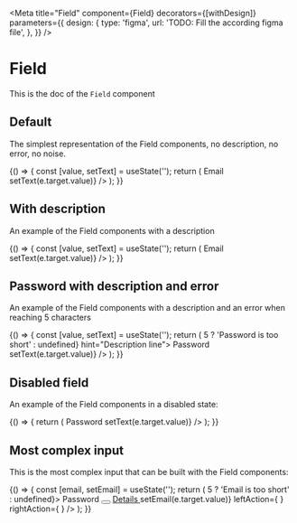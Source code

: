 <!--- Field.stories.mdx --->


<Meta
  title="Field"
  component={Field}
  decorators={[withDesign]}
  parameters={{
    design: {
      type: 'figma',
      url: 'TODO: Fill the according figma file',
    },
  }}
/>

# Field

This is the doc of the `Field` component

## Default

The simplest representation of the Field components, no description, no error, no noise.

<Canvas>
  <Story name="default">
    {() => {
      const [value, setText] = useState('');
      return (
        <Field name="email">
          <Stack size={1}>
            <FieldLabel>Email</FieldLabel>
            <FieldInput type="text" placeholder="Placeholder" value={value} onChange={(e) => setText(e.target.value)} />
          </Stack>
        </Field>
      );
    }}
  </Story>
</Canvas>

## With description

An example of the Field components with a description

<Canvas>
  <Story name="With description">
    {() => {
      const [value, setText] = useState('');
      return (
        <Field name="email" hint="Description line">
          <Stack size={1}>
            <FieldLabel>Email</FieldLabel>
            <FieldInput type="text" placeholder="Placeholder" value={value} onChange={(e) => setText(e.target.value)} />
            <FieldHint />
          </Stack>
        </Field>
      );
    }}
  </Story>
</Canvas>

## Password with description and error

An example of the Field components with a description and an error when reaching 5 characters

<Canvas>
  <Story name="With password, description and error">
    {() => {
      const [value, setText] = useState('');
      return (
        <Field name="password" error={value.length > 5 ? 'Password is too short' : undefined} hint="Description line">
          <Stack size={1}>
            <FieldLabel>Password</FieldLabel>
            <FieldInput
              type="password"
              placeholder="Placeholder"
              value={value}
              onChange={(e) => setText(e.target.value)}
            />
            <FieldHint />
            <FieldError />
          </Stack>
        </Field>
      );
    }}
  </Story>
</Canvas>

## Disabled field

An example of the Field components in a disabled state:

<Canvas>
  <Story name="Disabled">
    {() => {
      return (
        <Field name="password" hint="Description line">
          <Stack size={1}>
            <FieldLabel>Password</FieldLabel>
            <FieldInput
              placeholder="Placeholder"
              value={'Hello world'}
              disabled={true}
              onChange={(e) => setText(e.target.value)}
            />
            <FieldHint />
            <FieldError />
          </Stack>
        </Field>
      );
    }}
  </Story>
</Canvas>

## Most complex input

This is the most complex input that can be built with the Field components:

<Canvas>
  <Story name="Most complex input">
    {() => {
      const [email, setEmail] = useState('');
      return (
        <Box padding={8}>
          <Field name="password" hint="Description line" error={email.length > 5 ? 'Email is too short' : undefined}>
            <Stack size={1}>
              <Grid cols="auto auto 1fr" gap={1}>
                <FieldLabel>Password</FieldLabel>
                <Tooltip description="Content of the tooltip">
                  <button
                    aria-label="Information about the email"
                    style={{ border: 'none', padding: 0, background: 'transparent' }}
                  >
                    <HelpIcon aria-hidden={true} />
                  </button>
                </Tooltip>
                <a href="#" style={{ marginLeft: 'auto' }}>
                  Details
                </a>
              </Grid>
              <FieldInput
                placeholder="example@domain.com"
                value={email}
                onChange={(e) => setEmail(e.target.value)}
                leftAction={
                  <FieldAction aria-label="Show password">
                    <Password aria-hidden={true} />
                  </FieldAction>
                }
                rightAction={
                  <FieldAction aria-label="Show password">
                    <Password aria-hidden={true} />
                  </FieldAction>
                }
              />
              <FieldHint />
              <FieldError />
            </Stack>
          </Field>
        </Box>
      );
    }}
  </Story>
</Canvas>

